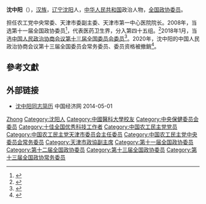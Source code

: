 '''沈中阳'''（{{bd|1962年|11月|}}），[[汉族|汉族]]，[[辽宁|辽宁]][[沈阳|沈阳]]人，[[中华人民共和国|中华人民共和国]]政治人物，[[全国政协委员|全国政协委员]]。

担任农工党中央常委、天津市委副主委、天津市第一中心医院院长。2008年，当选第十一届全国政协委员<ref>{{cite news|title=第十一届全国政协委员名单|url=http://www.indaa.com.cn/zt/2009qglh/zxzs/200903/t20090303_127573.html|accessdate=2013-04-09|newspaper=新华社北京1月25日电 中国人民政治协商会议第十一届全国委员会委员名单(共2237人，2008年1月25日政协第十届全国委员会常务委员会第二十次会议通过)|date=2008年1月25日|deadurl=yes|archiveurl=https://web.archive.org/web/20130928014403/http://www.indaa.com.cn/zt/2009qglh/zxzs/200903/t20090303_127573.html|archivedate=2013年9月28日}}</ref>，代表医药卫生界，分入第四十五组。<ref>{{cite news|title=全国政协信息-沈中阳|url=http://www.cppcc.gov.cn/CMS/wylibary/showJcwyxtInfoWylibary.action?tabJcwyxt.guid=11W0015770&wytype=wjwy|accessdate=2013-04-11|newspaper=全国政协委员会|archive-date=2018-01-27|archive-url=https://web.archive.org/web/20180127084052/http://www.cppcc.gov.cn/CMS/wylibary/showJcwyxtInfoWylibary.action?tabJcwyxt.guid=11W0015770&wytype=wjwy|dead-url=no}}</ref>2018年1月，当选[[中国人民政治协商会议第十三届全国委员会委员名单|中国人民政治协商会议第十三届全国委员会委员]]<ref>{{Cite web|url=http://sports.163.com/18/0126/06/D92BRKK400051C89.html|title=中国人民政治协商会议第十三届全国委员会委员名单|accessdate=2018-01-26|last=|work=网易|archive-url=https://web.archive.org/web/20180127143232/http://sports.163.com/18/0126/06/D92BRKK400051C89.html|archive-date=2018-01-27|dead-url=yes}}</ref>。2020年，沈中阳的中国人民政治协商会议第十三届全国委员会常务委员、委员资格被撤銷<ref>{{cite news |title=全国“两会”即将开幕 七名全国政协委员去职 |url=http://china.caixin.com/2020-05-20/101556127.html |accessdate=2020-05-20 |archive-date=2020-05-26 |archive-url=https://web.archive.org/web/20200526235554/http://china.caixin.com/2020-05-20/101556127.html |dead-url=no }}</ref>。

== 參考文獻 ==
{{reflist}}

== 外部链接 ==
* [http://district.ce.cn/newarea/sddy/201302/01/t20130201_24088317_4.shtml 沈中阳同志简历] {{Wayback|url=http://district.ce.cn/newarea/sddy/201302/01/t20130201_24088317_4.shtml |date=20140502005404 }} 中国经济网 2014-05-01

{{start box}}
{{s-ppo}}
{{s-before|[[张大宁|张大宁]]}}
{{s-title|[[中国农工民主党天津市委员会|中国农工民主党天津市委员会]]主任委员|2012年－}}
{{s-inc}}
{{end box}}

{{中国农工民主党第十四届中央委员会}}
{{中国农工民主党第十五届中央委员会}}
{{中国农工民主党第十六届中央委员会}}

{{Authority control}}

{{DEFAULTSORT:Shen沈}}
[[Category:沈姓|Zhong]]
[[Category:沈阳人|Category:沈阳人]]
[[Category:中國醫科大學校友|Category:中國醫科大學校友]]
[[Category:中央保健委员会委员|Category:中央保健委员会委员]]
[[Category:十佳全国优秀科技工作者|Category:十佳全国优秀科技工作者]]
[[Category:中国农工民主党党员|Category:中国农工民主党党员]]
[[Category:中国农工民主党天津市委员会主任委员|Category:中国农工民主党天津市委员会主任委员]]
[[Category:中国农工民主党中央委员会常务委员|Category:中国农工民主党中央委员会常务委员]]
[[Category:天津市政協副主席|Category:天津市政協副主席]]
[[Category:第十一届全国政协委员|Category:第十一届全国政协委员]]
[[Category:第十二届全国政协委员|Category:第十二届全国政协委员]]
[[Category:第十三届全国政协委员|Category:第十三届全国政协委员]]
[[Category:第十三届全国政协常务委员|Category:第十三届全国政协常务委员]]